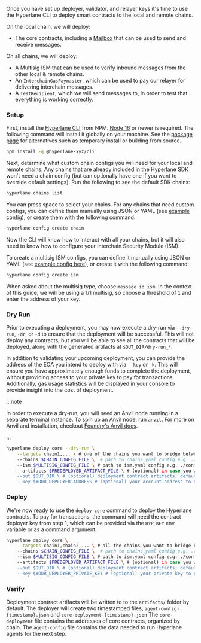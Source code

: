 Once you have set up deployer, validator, and relayer keys it's time to use the Hyperlane CLI to deploy smart contracts to the local and remote chains.

On the local chain, we will deploy:

- The core contracts, including a [Mailbox](/docs/reference/messaging/messaging-interface) that can be used to send and receive messages.

On all chains, we will deploy:

- A Multisig ISM that can be used to verify inbound messages from the other local & remote chains.
- An `InterchainGasPaymaster`, which can be used to pay our relayer for delivering interchain messages.
- A `TestRecipient`, which we will send messages to, in order to test that everything is working correctly.

### Setup

First, install the [Hyperlane CLI](https://www.npmjs.com/package/@hyperlane-xyz/cli) from NPM. [Node 16](https://nodejs.org/en/download) or newer is required. The following command will install it globally on your machine. See the [package page](https://www.npmjs.com/package/@hyperlane-xyz/cli) for alternatives such as temporary install or building from source.

```bash
npm install -g @hyperlane-xyz/cli
```

Next, determine what custom chain configs you will need for your local and remote chains. Any chains that are already included in the Hyperlane SDK won't need a chain config (but can optionally have one if you want to override default settings).
Run the following to see the default SDK chains:

```bash
hyperlane chains list
```

You can press space to select your chains. For any chains that need custom configs, you can define them manually using JSON or YAML (see [example config](https://github.com/hyperlane-xyz/hyperlane-monorepo/blob/main/typescript/cli/examples/chain-config.yaml)), or create them with the following command:

```bash
hyperlane config create chain
```

Now the CLI will know how to interact with all your chains, but it will also need to know how to configure your Interchain Security Module (ISM).


To create a multisig ISM configs, you can define it manually using JSON or YAML (see [example config here](https://github.com/hyperlane-xyz/hyperlane-monorepo/blob/v3/typescript/cli/examples/multisig-ism.yaml)), or create it with the following command:

```bash
hyperlane config create ism
```

When asked about the multisig type, choose `message id ism`. In the context of this guide, we will be using a 1/1 multisig, so choose a threshold of `1` and enter the address of your key.

### Dry Run

Prior to executing a deployment, you may now execute a dry-run via `--dry-run`, `-dr`, or `-d` to ensure that the deployment will be successful.
This will not deploy any contracts, but you will be able to see all the contracts that will be deployed, along with the generated artifacts at `$OUT_DIR/dry-run_*`.

In addition to validating your upcoming deployment, you can provide the address of the EOA you intend to deploy with via `--key` or `-k`.
This will ensure you have approximately enough funds to complete the deployment, without providing access to your private key to pay for transactions.
Additionally, gas usage statistics will be displayed in your console to provide insight into the cost of deployment.

:::note

In order to execute a dry-run, you will need an Anvil node running in a separate terminal instance.
To spin up an Anvil node, run `anvil`.
For more on Anvil and installation, checkout [Foundry's Anvil docs](https://book.getfoundry.sh/anvil/).

:::

```bash
hyperlane deploy core --dry-run \
    --targets chain1,... \ # one of the chains you want to bridge between
    --chains $CHAIN_CONFIG_FILE \  # path to chains.yaml config e.g. ./configs/chains.yaml
    --ism $MULTISIG_CONFIG_FILE \ # path to ism.yaml config e.g. ./configs/ism.yaml
    --artifacts $PREDEPLOYED_ARTIFACT_FILE \ # (optional) in case you want to reuse contracts you've already predeployed
    --out $OUT_DIR \ # (optional) deployment contract artifacts; defaults to /artifacts
    --key $YOUR_DEPLOYER_ADDRESS # (optional) your account address to be impersonated via Anvil; can also be provided via HYP_KEY env variable
```

### Deploy

We're now ready to use the `deploy core` command to deploy the Hyperlane contracts. To pay for transactions, the command will need the contract deployer key from step 1, which can be provided via the `HYP_KEY` env variable or as a command argument.

```bash
hyperlane deploy core \
    --targets chain1,chain2,... \ # all the chains you want to bridge between
    --chains $CHAIN_CONFIG_FILE \  # path to chains.yaml config e.g. ./configs/chains.yaml
    --ism $MULTISIG_CONFIG_FILE \ # path to ism.yaml config e.g. ./configs/ism.yaml
    --artifacts $PREDEPLOYED_ARTIFACT_FILE \ # (optional) in case you want to reuse contracts you've already predeployed
    --out $OUT_DIR \ # (optional) deployment contract artifacts; defaults to /artifacts
    --key $YOUR_DEPLOYER_PRIVATE_KEY # (optional) your private key to pay for transactions; can also be provided via HYP_KEY env variable
```

### Verify

Deployment contract artifacts will be written to to the `artifacts/` folder by default. The deployer will create two timestamped files, `agent-config-{timestamp}.json` and `core-deployment-{timestamp}.json`
The `core-deployment` file contains the addresses of core contracts, organized by chain.
The `agent-config` file contains the data needed to run Hyperlane agents for the next step.
